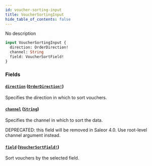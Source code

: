 ```yaml
---
id: voucher-sorting-input
title: VoucherSortingInput
hide_table_of_contents: false
---
```


No description

```graphql
input VoucherSortingInput {
  direction: OrderDirection!
  channel: String
  field: VoucherSortField!
}
```

### Fields

#### [`direction`](#) ([`OrderDirection!`](../../../developer/api-reference/enums/order-direction))

Specifies the direction in which to sort vouchers.

#### [`channel`](#) ([`String`](../../../developer/api-reference/scalars/string))

Specifies the channel in which to sort the data.

DEPRECATED: this field will be removed in Saleor 4.0. Use root-level channel argument instead.

#### [`field`](#) ([`VoucherSortField!`](../../../developer/api-reference/enums/voucher-sort-field))

Sort vouchers by the selected field.
